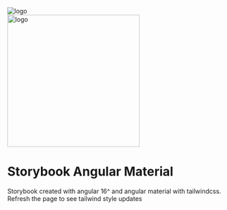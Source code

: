 
<Meta title="Introduction" />

<img src={material} alt="logo" />
<br />
<img src={tailwind} alt="logo" width="300px" />
<br />

# Storybook Angular Material

Storybook created with angular 16^ and angular material with tailwindcss. Refresh the page to see tailwind style updates
